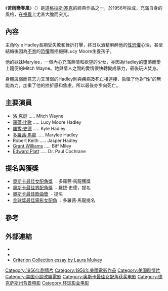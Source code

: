 {{Link style|time=2015-12-11T12:12:00+00:00}}
{{noteTA
|G1=Show}}
{{Infobox film
| name = 苦雨戀春風
| original_name = Written on the Wind
| image = WrittenOnTheWind2.jpg
| image_size= 150px
| caption = [[Reynold_Brown|Reynold Brown]]所繪的原電影海報
| director = [[道格拉斯·塞克|道格拉斯·塞克]]（Douglas Sirk）
| producer = [[Albert_Zugsmith|Albert Zugsmith]]
| writer = [[George_Zuckerman|George Zuckerman]]<br>[[Robert_Wilder_(novelist)|Robert Wilder]] (novel)
| starring = [[洛·克遜|洛·克遜]]（Rock Hudson）<br>[[羅蓮·比歌|羅蓮·比歌]]<br>[[羅拔·史德|羅拔·史德]]（[[:en:Robert_Stack|Robert Stack]]）<br>[[多羅茜·馬龍|多羅茜·馬龍]]
| music = Frank Skinner<br>[[Victor_Young|Victor Young]]
| cinematography = [[Russell_Metty|Russell Metty]]
| editing = Russell F. Schoengarth
| distributor = [[Universal_International_Pictures|Universal International Pictures]]
| country = [[美國電影|美國]]
| released = 1956年12月
| runtime = 99分鐘
| language = 英語
| budget =
| preceded_by =
| followed_by =
}}
《'''苦雨戀春風'''》（{{lang-en|'''''Written on the Wind'''''}}）是[[道格拉斯·塞克|道格拉斯·塞克]]的經典作品之一，於1956年拍成，充滿自身的風格，在[[視覺|視覺]]上尤甚大膽而突兀。

==內容==
主角Kyle Hadley長期受失敗和挫折打擊，終日以酒精麻醉他的[[性恐懼|性恐懼]]心理，甚至結婚後因為[[不育|不育]]的[[恐懼|恐懼]]而拒絕與Lucy Moore生養孩子。

他的妹妹Marylee，一個內心充滿熱情和欲望的少女，亦因為Hadley的墮落而愛上隨便的Mitch Wayne。她與情人之間的愛情很快轉變成暴力，最後玩火焚身。

身體孱弱而意志力又薄弱的Hadley則與疾病及死亡相連接，象徵了他對“性”的無能為力，加重了他的挫折感和焦慮，所以最後亦步向死亡。

==主要演員==
*[[洛·克遜|洛·克遜]] ..... Mitch Wayne
*[[羅蓮·比歌|羅蓮·比歌]] ..... Lucy Moore Hadley
*[[羅拔·史德|羅拔·史德]] ..... Kyle Hadley
*[[多羅茜·馬龍|多羅茜·馬龍]] ..... Marylee Hadley
*Robert Keith ..... Jasper Hadley
*[[Grant_Williams|Grant Williams]] ..... Biff Miley
*[[Edward_Platt|Edward Platt]] ..... Dr. Paul Cochrane

==提名與獲獎==
*[[奧斯卡最佳女配角獎|奧斯卡最佳女配角獎]] ﹣多羅茜·馬龍獲獎
*[[奧斯卡最佳男配角獎|奧斯卡最佳男配角獎]] ﹣羅拔·史德，提名
*[[奧斯卡最佳歌曲獎|奧斯卡最佳歌曲獎]] ﹣提名
*[[金球獎_(影視獎項)|金球獎]][[金球獎最佳電影女配角|最佳電影女配角]] ﹣多羅茜·馬龍提名

==參考==
{{reflist}}

==外部連結==
{{Commonscat|Written on the Wind (film)|Written on the Wind}}
* {{imdb title|id=0049966}}
* {{Amg movie|55624|Written on the Wind}}
*[http://www.criterion.com/asp/release.asp?id=96&eid=104&section=essay Criterion Collection essay by Laura Mulvey] {{Wayback|url=http://www.criterion.com/asp/release.asp?id=96&eid=104&section=essay |date=20080604175744 }}

{{Authority control}}
{{DEFAULTSORT:Written on the Wind}}
[[Category:1956年剧情片|Category:1956年剧情片]]
[[Category:1956年美國電影作品|Category:1956年美國電影作品]]
[[Category:美国剧情片|Category:美国剧情片]]
[[Category:美国小說改編電影|Category:美国小說改編電影]]
[[Category:奥斯卡最佳女配角获奖电影|Category:奥斯卡最佳女配角获奖电影]]
[[Category:德克萨斯州背景电影|Category:德克萨斯州背景电影]]
[[Category:环球影业电影|Category:环球影业电影]]